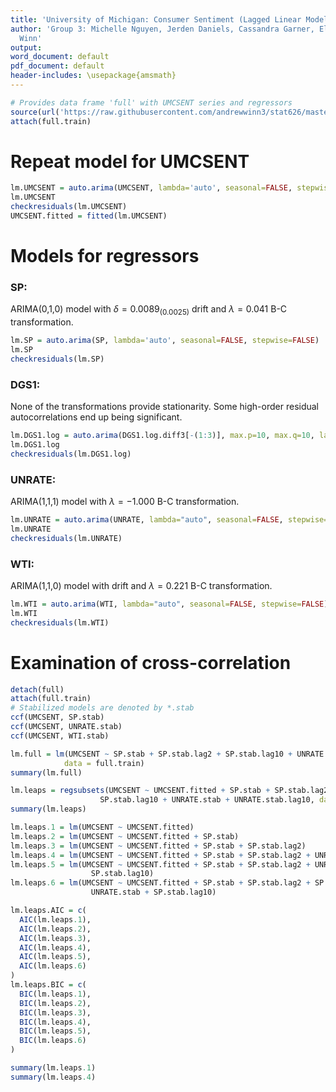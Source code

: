 ```yaml
---
title: 'University of Michigan: Consumer Sentiment (Lagged Linear Models)'
author: 'Group 3: Michelle Nguyen, Jerden Daniels, Cassandra Garner, Eli Hymson, Andrew
  Winn'
output:
word_document: default
pdf_document: default
header-includes: \usepackage{amsmath}
---
```


```r
# Provides data frame 'full' with UMCSENT series and regressors
source(url('https://raw.githubusercontent.com/andrewwinn3/stat626/master/Data/Setup.R'))
attach(full.train)
```

# Repeat model for UMCSENT
```r
lm.UMCSENT = auto.arima(UMCSENT, lambda='auto', seasonal=FALSE, stepwise = FALSE)
lm.UMCSENT
checkresiduals(lm.UMCSENT)
UMCSENT.fitted = fitted(lm.UMCSENT)
```


# Models for regressors

### SP:
ARIMA(0,1,0) model with $\delta = 0.0089_{(0.0025)}$ drift and $\lambda = 0.041$ B-C transformation.
```r
lm.SP = auto.arima(SP, lambda='auto', seasonal=FALSE, stepwise=FALSE)
lm.SP
checkresiduals(lm.SP)
```

### DGS1:
None of the transformations provide stationarity. Some high-order residual autocorrelations end up being significant.
```r
lm.DGS1.log = auto.arima(DGS1.log.diff3[-(1:3)], max.p=10, max.q=10, lambda="auto", seasonal=FALSE, stepwise=FALSE)
lm.DGS1.log
checkresiduals(lm.DGS1.log)
```

### UNRATE:
ARIMA(1,1,1) model with $\lambda = -1.000$ B-C transformation.
```r
lm.UNRATE = auto.arima(UNRATE, lambda="auto", seasonal=FALSE, stepwise=FALSE)
lm.UNRATE
checkresiduals(lm.UNRATE)
```

### WTI:
ARIMA(1,1,0) model with drift and $\lambda = 0.221$ B-C transformation.
```r
lm.WTI = auto.arima(WTI, lambda="auto", seasonal=FALSE, stepwise=FALSE)
lm.WTI
checkresiduals(lm.WTI)
```

# Examination of cross-correlation
```r
detach(full)
attach(full.train)
# Stabilized models are denoted by *.stab
ccf(UMCSENT, SP.stab)
ccf(UMCSENT, UNRATE.stab)
ccf(UMCSENT, WTI.stab)
```

```r
lm.full = lm(UMCSENT ~ SP.stab + SP.stab.lag2 + SP.stab.lag10 + UNRATE.stab + UNRATE.stab.lag10,
            data = full.train)
summary(lm.full)

lm.leaps = regsubsets(UMCSENT ~ UMCSENT.fitted + SP.stab + SP.stab.lag2 +
                    SP.stab.lag10 + UNRATE.stab + UNRATE.stab.lag10, data = full.train)
summary(lm.leaps)

lm.leaps.1 = lm(UMCSENT ~ UMCSENT.fitted)
lm.leaps.2 = lm(UMCSENT ~ UMCSENT.fitted + SP.stab)
lm.leaps.3 = lm(UMCSENT ~ UMCSENT.fitted + SP.stab + SP.stab.lag2)
lm.leaps.4 = lm(UMCSENT ~ UMCSENT.fitted + SP.stab + SP.stab.lag2 + UNRATE.stab.lag10)
lm.leaps.5 = lm(UMCSENT ~ UMCSENT.fitted + SP.stab + SP.stab.lag2 + UNRATE.stab +
                  SP.stab.lag10)
lm.leaps.6 = lm(UMCSENT ~ UMCSENT.fitted + SP.stab + SP.stab.lag2 + SP.stab.lag10 + 
                  UNRATE.stab + SP.stab.lag10)

lm.leaps.AIC = c(
  AIC(lm.leaps.1),
  AIC(lm.leaps.2),
  AIC(lm.leaps.3),
  AIC(lm.leaps.4),
  AIC(lm.leaps.5),
  AIC(lm.leaps.6)
)
lm.leaps.BIC = c(
  BIC(lm.leaps.1),
  BIC(lm.leaps.2),
  BIC(lm.leaps.3),
  BIC(lm.leaps.4),
  BIC(lm.leaps.5),
  BIC(lm.leaps.6)
)

summary(lm.leaps.1)
summary(lm.leaps.4)
```

